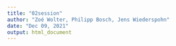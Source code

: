 ```yaml
---
title: "02session"
author: "Zoé Wolter, Philipp Bosch, Jens Wiederspohn"
date: "Dec 09, 2021"
output: html_document
---
```

